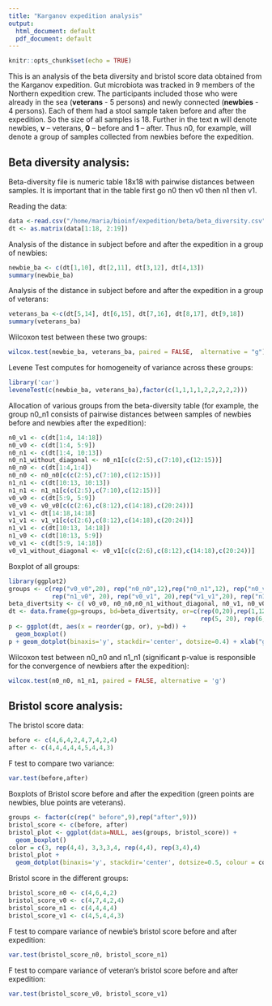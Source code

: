 ```yaml
---
title: "Karganov expedition analysis"
output:
  html_document: default
  pdf_document: default
---
```


```r
knitr::opts_chunk$set(echo = TRUE)
```

This is an analysis of the beta diversity and bristol score data obtained from the Karganov expedition. 
Gut microbiota was tracked in 9 members of the Northern expedition crew. The participants included those who were already in the sea (**veterans** - 5 persons) and newly connected (**newbies** - 4 persons). Each of them had a stool sample taken before and after the expedition. So the size of all samples is 18. Further in the text **n** will denote newbies, **v** -- veterans, **0** -- before and **1** -- after. Thus n0, for example, will denote a group of samples collected from newbies before the expedition.

## Beta diversity analysis:
Beta-diversity file is numeric table 18x18 with pairwise distances between samples.
It is important that in the table first go n0 then v0 then n1 then v1.

Reading the data: 
```r
data <-read.csv("/home/maria/bioinf/expedition/beta/beta_diversity.csv")
dt <- as.matrix(data[1:18, 2:19])
```
Analysis of the distance in subject before and after the expedition in a group of newbies:
```r
newbie_ba <- c(dt[1,10], dt[2,11], dt[3,12], dt[4,13])
summary(newbie_ba)
```
Analysis of the distance in subject before and after the expedition in a group of veterans:
```r
veterans_ba <-c(dt[5,14], dt[6,15], dt[7,16], dt[8,17], dt[9,18])
summary(veterans_ba)
```
Wilcoxon test between these two groups:
```r
wilcox.test(newbie_ba, veterans_ba, paired = FALSE,  alternative = "g")
```
Levene Test computes for homogeneity of variance across these groups:
```r
library('car')
leveneTest(c(newbie_ba, veterans_ba),factor(c(1,1,1,1,2,2,2,2,2)))
```

Allocation of various groups from the beta-diversity table (for example, the group n0_n1 consists of pairwise distances between samples of newbies before and newbies after the expedition):
```r
n0_v1 <- c(dt[1:4, 14:18])
n0_v0 <- c(dt[1:4, 5:9])
n0_n1 <- c(dt[1:4, 10:13])
n0_n1_without_diagonal <- n0_n1[c(c(2:5),c(7:10),c(12:15))]
n0_n0 <- c(dt[1:4,1:4])
n0_n0 <- n0_n0[c(c(2:5),c(7:10),c(12:15))]
n1_n1 <- c(dt[10:13, 10:13])
n1_n1 <- n1_n1[c(c(2:5),c(7:10),c(12:15))]
v0_v0 <- c(dt[5:9, 5:9])
v0_v0 <- v0_v0[c(c(2:6),c(8:12),c(14:18),c(20:24))]
v1_v1 <- dt[14:18,14:18]
v1_v1 <- v1_v1[c(c(2:6),c(8:12),c(14:18),c(20:24))]
n1_v1 <- c(dt[10:13, 14:18])
n1_v0 <- c(dt[10:13, 5:9])
v0_v1 <- c(dt[5:9, 14:18])
v0_v1_without_diagonal <- v0_v1[c(c(2:6),c(8:12),c(14:18),c(20:24))]
```

Boxplot of all groups:
```r
library(ggplot2)
groups <- c(rep("v0_v0",20), rep("n0_n0",12),rep("n0_n1",12), rep("n0_v1", 20), rep("n0_v0", 20), rep("n1_v1", 20),
            rep("n1_v0", 20), rep("v0_v1", 20),rep("v1_v1",20), rep("n1_n1",12))
beta_divertsity <- c( v0_v0, n0_n0,n0_n1_without_diagonal, n0_v1, n0_v0, n1_v1, n1_v0, v0_v1_without_diagonal, v1_v1, n1_n1)
dt <- data.frame(gp=groups, bd=beta_divertsity, or=c(rep(0,20),rep(1,12),rep(2,12), rep(3, 20), rep(4, 20),
                                                     rep(5, 20), rep(6, 20), rep(7, 20),rep(8,20), rep(9,12)))
p <- ggplot(dt, aes(x = reorder(gp, or), y=bd)) + 
  geom_boxplot()
p + geom_dotplot(binaxis='y', stackdir='center', dotsize=0.4) + xlab("groups") + ylab("beta diversity")

```

Wilcoxon test between n0_n0 and n1_n1 (significant p-value is responsible for the convergence of newbiers after the expedition):
```r
wilcox.test(n0_n0, n1_n1, paired = FALSE, alternative = 'g')
```

## Bristol score analysis:

The bristol score data:
```r
before <- c(4,6,4,2,4,7,4,2,4)
after <- c(4,4,4,4,4,5,4,4,3)
```

F test to compare two variance:
```r
var.test(before,after)
```

Boxplots of Bristol score before and after the expedition (green points are newbies, blue points are veterans). 
```r
groups <- factor(c(rep(" before",9),rep("after",9)))
bristol_score <- c(before, after)
bristol_plot <- ggplot(data=NULL, aes(groups, bristol_score)) + 
  geom_boxplot()
color = c(3, rep(4,4), 3,3,3,4, rep(4,4), rep(3,4),4)
bristol_plot + 
  geom_dotplot(binaxis='y', stackdir='center', dotsize=0.5, colour = color) + ylab("bristol score")

```

Bristol score in the different groups:
```r
bristol_score_n0 <- c(4,6,4,2)
bristol_score_v0 <- c(4,7,4,2,4)
bristol_score_n1 <- c(4,4,4,4)
bristol_score_v1 <- c(4,5,4,4,3)
```
F test to compare variance of newbie's bristol score before and after expedition:
```r
var.test(bristol_score_n0, bristol_score_n1)
```
F test to compare variance of veteran's bristol score before and after expedition:
```r
var.test(bristol_score_v0, bristol_score_v1)
```